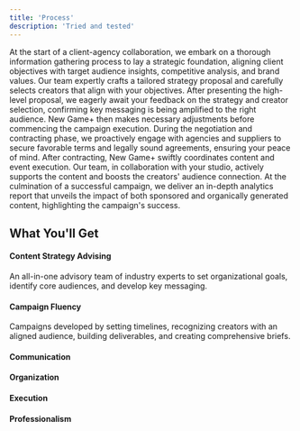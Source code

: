 ```yaml
---
title: 'Process'
description: 'Tried and tested'
---
```

<AccordionGroup>
  <Accordion title="Gather Information">
  At the start of a client-agency collaboration, we embark on a thorough information gathering process to lay a strategic foundation, aligning client objectives with target audience insights, competitive analysis, and brand values.
  </Accordion>
  <Accordion title="Strategy Development">
  Our team expertly crafts a tailored strategy proposal and carefully selects creators that align with your objectives.
  </Accordion>
  <Accordion title="Feedback + Detailing">
  After presenting the high-level proposal, we eagerly await your feedback on the strategy and creator selection, confirming key messaging is being amplified to the right audience. New Game+ then makes necessary adjustments before commencing the campaign execution.
  </Accordion>
  <Accordion title="Negotiating + Contracting">
  During the negotiation and contracting phase, we proactively engage with agencies and suppliers to secure favorable terms and legally sound agreements, ensuring your peace of mind.
  </Accordion>
  <Accordion title="Campaign Execution">
  After contracting, New Game+ swiftly coordinates content and event execution. Our team, in collaboration with your studio, actively supports the content and boosts the creators' audience connection.
  </Accordion>
  <Accordion title="Analytics Reporting">
  At the culmination of a successful campaign, we deliver an in-depth analytics report that unveils the impact of both sponsored and organically generated content, highlighting the campaign's success.
  </Accordion>
</AccordionGroup>

## What You'll Get

#### Content Strategy Advising
An all-in-one advisory team of industry experts to set organizational goals, identify core audiences, and develop key messaging.

#### Campaign Fluency
Campaigns developed by setting timelines, recognizing creators with an aligned audience, building deliverables, and creating comprehensive briefs.

#### Communication

#### Organization

#### Execution

#### Professionalism
